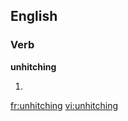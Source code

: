 ==English==
===Verb===
'''unhitching'''
#{{present participle of|[[unhitch]]}}

[[fr:unhitching]]
[[vi:unhitching]]